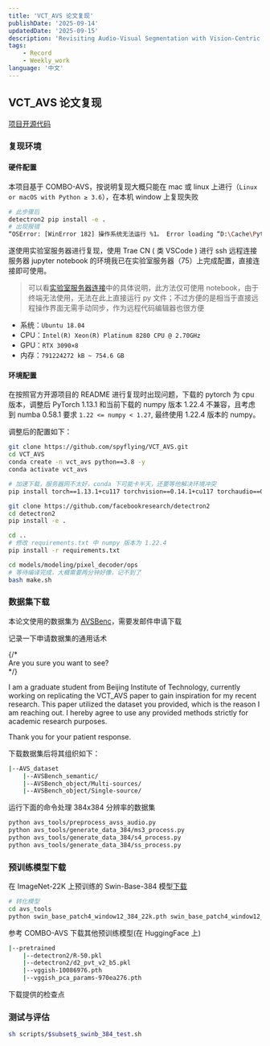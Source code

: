 ```yaml
---
title: 'VCT_AVS 论文复现'
publishDate: '2025-09-14'
updatedDate: '2025-09-15'
description: 'Revisiting Audio-Visual Segmentation with Vision-Centric Transformer——论文复现'
tags:
    - Record
    - Weekly_work
language: '中文'
---
```


## VCT_AVS 论文复现

[项目开源代码](https://github.com/spyflying/VCT_AVS)

### 复现环境

#### 硬件配置

本项目基于 COMBO-AVS，按说明复现大概只能在 mac 或 linux 上进行（`Linux or macOS with Python ≥ 3.6`），在本机 window 上复现失败

```bash
# 此步骤后
detectron2 pip install -e .
# 出现报错
“OSError: [WinError 182] 操作系统无法运行 %1。 Error loading “D:\Cache\PythonLib\envs\vct_avs\lib\site-packages\torch\lib\shm.dll” or one of its dependencies.”
```

遂使用实验室服务器进行复现，使用 Trae CN ( 类 VSCode ) 进行 ssh 远程连接服务器 jupyter notebook 的环境我已在实验室服务器（75）上完成配置，直接连接即可使用。

> 可以看[实验室服务器连接](../remote.md)中的具体说明，此方法仅可使用 notebook，由于终端无法使用，无法在此上直接运行 py 文件；不过方便的是相当于直接远程操作界面无需手动同步，作为远程代码编辑器也很方便

- 系统：`Ubuntu 18.04`
- CPU：`Intel(R) Xeon(R) Platinum 8280 CPU @ 2.70GHz`
- GPU：`RTX 3090×8`
- 内存：`791224272 kB ~ 754.6 GB`

#### 环境配置

在按照官方开源项目的 README 进行复现时出现问题，下载的 pytorch 为 cpu 版本，调整后 PyTorch 1.13.1 和当前下载的 numpy 版本 1.22.4 不兼容，且考虑到 numba 0.58.1 要求 `1.22 <= numpy < 1.27`, 最终使用 1.22.4 版本的 numpy。

调整后的配置如下：

```zsh
git clone https://github.com/spyflying/VCT_AVS.git
cd VCT_AVS
conda create -n vct_avs python==3.8 -y
conda activate vct_avs

# 加速下载，服务器网不太好，conda 下可能卡半天，还要等他解决环境冲突
pip install torch==1.13.1+cu117 torchvision==0.14.1+cu117 torchaudio==0.13.1 -i https://pypi.tuna.tsinghua.edu.cn/simple/ --extra-index-url https://download.pytorch.org/whl/cu117 

git clone https://github.com/facebookresearch/detectron2
cd detectron2
pip install -e .

cd ..
# 修改 requirements.txt 中 numpy 版本为 1.22.4
pip install -r requirements.txt

cd models/modeling/pixel_decoder/ops
# 等待编译完成，大概需要两分钟好像，记不到了
bash make.sh
```

### 数据集下载

本论文使用的数据集为 [AVSBenc](https://github.com/OpenNLPLab/AVSBench)，需要发邮件申请下载

记录一下申请数据集的通用话术


<Collapse title='点击查看'>
    {/* <div slot='before' class='mt-2'>Are you sure you want to see?</div> */}
    <p>I am a graduate student from Beijing Institute of Technology, currently working on replicating the VCT_AVS paper to gain inspiration for my recent research. This paper utilized the dataset you provided, which is the reason I am reaching out. I hereby agree to use any provided methods strictly for academic research purposes.</p>
    <p>Thank you for your patient response.</p>
</Collapse>

下载数据集后将其组织如下：

```bash
|--AVS_dataset
    |--AVSBench_semantic/
    |--AVSBench_object/Multi-sources/
    |--AVSBench_object/Single-source/
```

运行下面的命令处理 384x384 分辨率的数据集

```zsh
python avs_tools/preprocess_avss_audio.py
python avs_tools/generate_data_384/ms3_process.py
python avs_tools/generate_data_384/s4_process.py
python avs_tools/generate_data_384/ss_process.py
```

### 预训练模型下载

在 ImageNet-22K 上预训练的 Swin-Base-384 模型[下载](https://github.com/SwinTransformer/storage/releases/download/v1.0.0/swin_base_patch4_window12_384_22k.pth)

```zsh
# 转化模型
cd avs_tools
python swin_base_patch4_window12_384_22k.pth swin_base_patch4_window12_384_22k.pkl
```

参考 COMBO-AVS 下载其他预训练模型(在 HuggingFace 上)

``` bash
|--pretrained
    |--detectron2/R-50.pkl
    |--detectron2/d2_pvt_v2_b5.pkl
    |--vggish-10086976.pth
    |--vggish_pca_params-970ea276.pth
```

下载提供的检查点


### 测试与评估

```zsh
sh scripts/$subset$_swinb_384_test.sh
```








